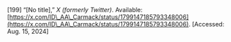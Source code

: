 \[199\]	“\[No title\],” *X (formerly Twitter)*. Available: [https://x.com/ID\_AA\_Carmack/status/1799147185793348006](https://x.com/ID\_AA\_Carmack/status/1799147185793348006). \[Accessed: Aug. 15, 2024\]